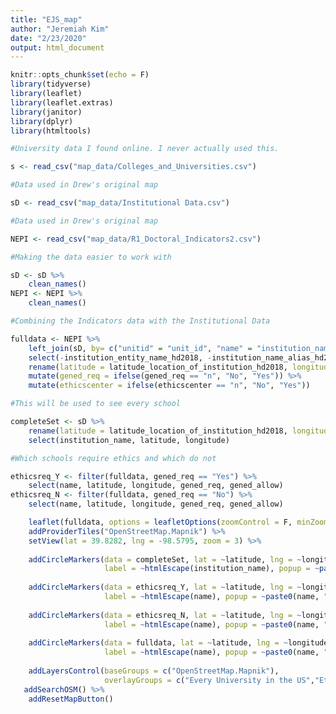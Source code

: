 ```yaml
---
title: "EJS_map"
author: "Jeremiah Kim"
date: "2/23/2020"
output: html_document
---
```


```r
knitr::opts_chunk$set(echo = F)
library(tidyverse)
library(leaflet)
library(leaflet.extras)
library(janitor)
library(dplyr)
library(htmltools)
```

```r

#University data I found online. I never actually used this.

s <- read_csv("map_data/Colleges_and_Universities.csv")

#Data used in Drew's original map

sD <- read_csv("map_data/Institutional Data.csv")

#Data used in Drew's original map

NEPI <- read_csv("map_data/R1_Doctoral_Indicators2.csv")

#Making the data easier to work with

sD <- sD %>% 
    clean_names()
NEPI <- NEPI %>% 
    clean_names()
```

```r

#Combining the Indicators data with the Institutional Data

fulldata <- NEPI %>% 
    left_join(sD, by= c("unitid" = "unit_id", "name" = "institution_name" , "city" = "city_location_of_institution_hd2018", "stabbr" = "state_abbreviation_hd2018")) %>% 
    select(-institution_entity_name_hd2018, -institution_name_alias_hd2018) %>% 
    rename(latitude = latitude_location_of_institution_hd2018, longitude = longitude_location_of_institution_hd2018, carnegie_class = carnegie_classification_2018_basic_hd2018 ) %>% 
    mutate(gened_req = ifelse(gened_req == "n", "No", "Yes")) %>% 
    mutate(ethicscenter = ifelse(ethicscenter == "n", "No", "Yes"))

#This will be used to see every school

completeSet <- sD %>%
    rename(latitude = latitude_location_of_institution_hd2018, longitude = longitude_location_of_institution_hd2018) %>% 
    select(institution_name, latitude, longitude)
```


```r

#Which schools require ethics and which do not

ethicsreq_Y <- filter(fulldata, gened_req == "Yes") %>% 
    select(name, latitude, longitude, gened_req, gened_allow)
ethicsreq_N <- filter(fulldata, gened_req == "No") %>% 
    select(name, latitude, longitude, gened_req, gened_allow) 

```
    
```r
    leaflet(fulldata, options = leafletOptions(zoomControl = F, minZoom = 3, dragging = T)) %>% 
    addProviderTiles("OpenStreetMap.Mapnik") %>% 
    setView(lat = 39.8282, lng = -98.5795, zoom = 3) %>%
    
    addCircleMarkers(data = completeSet, lat = ~latitude, lng = ~longitude, radius = 2, 
                     label = ~htmlEscape(institution_name), popup = ~paste0(institution_name, "<br>", "Ethics Required: ", fulldata$gened_req), group = "Every University in the US", color = "black")  %>% 
    
    addCircleMarkers(data = ethicsreq_Y, lat = ~latitude, lng = ~longitude, radius = 3, 
                     label = ~htmlEscape(name), popup = ~paste0(name, "<br>", "Ethics Required: ", ethicsreq_Y$gened_req, "<br>", "Carnegie Classification: ", fulldata$carnegie_class), group = "Ethics Required", color = "blue") %>% 
    
    addCircleMarkers(data = ethicsreq_N, lat = ~latitude, lng = ~longitude, radius = 2, 
                     label = ~htmlEscape(name), popup = ~paste0(name, "<br>", "Ethics Required: ", ethicsreq_N$gened_req, "<br>", "Carnegie Classification: ", fulldata$carnegie_class), group = "Ethics Not Required", color = "red")  %>%
    
    addCircleMarkers(data = fulldata, lat = ~latitude, lng = ~longitude, radius = 2, 
                     label = ~htmlEscape(name), popup = ~paste0(name, "<br>", "Ethics Required: ", fulldata$gened_req, "<br>", "Carnegie Classification: ", fulldata$carnegie_class), group = "Schools in the subset", color = "yellow")  %>%
    
    addLayersControl(baseGroups = c("OpenStreetMap.Mapnik"), 
                     overlayGroups = c("Every University in the US","Ethics Required", "Ethics Not Required", "Schools in the subset")) %>% 
   addSearchOSM() %>%
    addResetMapButton()
    
```




